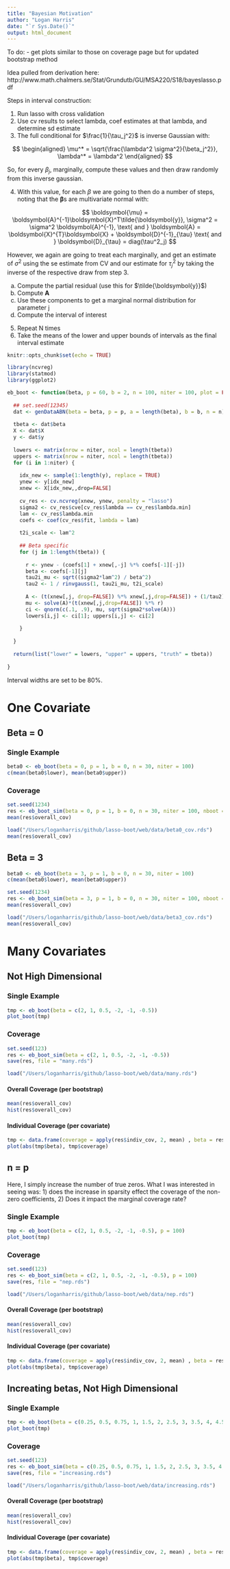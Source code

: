 ```yaml
---
title: "Bayesian Motivation"
author: "Logan Harris"
date: "`r Sys.Date()`"
output: html_document
---
```


To do:
- get plots similar to those on coverage page but for updated bootstrap method

Idea pulled from derivation here: http://www.math.chalmers.se/Stat/Grundutb/GU/MSA220/S18/bayeslasso.pdf

Steps in interval construction:

1. Run lasso with cross validation
2. Use cv results to select lambda, coef estimates at that lambda, and determine sd estimate
3. The full conditional for $\frac{1}{\tau_j^2}$ is inverse Gaussian with:

$$
\begin{aligned}
\mu^* = \sqrt{\frac{\lambda^2 \sigma^2}{\beta_j^2}}, \lambda^* = \lambda^2
\end{aligned}
$$

So, for every $\beta_j$, marginally, compute these values and then draw randomly from this inverse gaussian.

4. With this value, for each $\beta$ we are going to then do a number of steps, noting that the $\boldsymbol{\beta}$s are multivariate normal with:

$$
\boldsymbol{\mu} = \boldsymbol{A}^{-1}\boldsymbol{X}^T\tilde{\boldsymbol{y}}, \sigma^2 = \sigma^2 \boldsymbol{A}^{-1}, \text{ and } \boldsymbol{A} = \boldsymbol{X}^{T}\boldsymbol{X} + \boldsymbol{D}^{-1}_{\tau} \text{ and } \boldsymbol{D}_{\tau} = diag(\tau^2_j)
$$

However, we again are going to treat each marginally, and get an estimate of $\sigma^2$ using the se estimate from CV and our estimate for $\tau^2_j$ by taking the inverse of the respective draw from step 3. 

a. Compute the partial residual (use this for $\tilde{\boldsymbol{y}}$)
b. Compute $\boldsymbol{A}$
c. Use these components to get a marginal normal distribution for parameter j
d. Compute the interval of interest

5. Repeat N times
6. Take the means of the lower and upper bounds of intervals as the final interval estimate


```r
knitr::opts_chunk$set(echo = TRUE)

library(ncvreg)
library(statmod)
library(ggplot2)

eb_boot <- function(beta, p = 60, b = 2, n = 100, niter = 100, plot = FALSE) {
  
  ## set.seed(12345)
  dat <- genDataABN(beta = beta, p = p, a = length(beta), b = b, n = n)
  
  tbeta <- dat$beta
  X <- dat$X
  y <- dat$y
  
  lowers <- matrix(nrow = niter, ncol = length(tbeta))
  uppers <- matrix(nrow = niter, ncol = length(tbeta))
  for (i in 1:niter) {
    
    idx_new <- sample(1:length(y), replace = TRUE)
    ynew <- y[idx_new]
    xnew <- X[idx_new,,drop=FALSE]
    
    cv_res <- cv.ncvreg(xnew, ynew, penalty = "lasso")
    sigma2 <- cv_res$cve[cv_res$lambda == cv_res$lambda.min]
    lam <- cv_res$lambda.min
    coefs <- coef(cv_res$fit, lambda = lam)
    
    t2i_scale <- lam^2
    
    ## Beta specific
    for (j in 1:length(tbeta)) {
      
      r <- ynew - (coefs[1] + xnew[,-j] %*% coefs[-1][-j])
      beta <- coefs[-1][j]
      tau2i_mu <- sqrt((sigma2*lam^2) / beta^2)
      tau2 <- 1 / rinvgauss(1, tau2i_mu, t2i_scale)
      
      A <- (t(xnew[,j, drop=FALSE]) %*% xnew[,j,drop=FALSE]) + (1/tau2)
      mu <- solve(A)*(t(xnew[,j,drop=FALSE]) %*% r)
      ci <- qnorm(c(.1, .9), mu, sqrt(sigma2*solve(A)))
      lowers[i,j] <- ci[1]; uppers[i,j] <- ci[2]
      
    }
    
  }
  
  return(list("lower" = lowers, "upper" = uppers, "truth" = tbeta))
  
}
```

Interval widths are set to be 80%.

# One Covariate

## Beta = 0

### Single Example

```r
beta0 <- eb_boot(beta = 0, p = 1, b = 0, n = 30, niter = 100)
c(mean(beta0$lower), mean(beta0$upper))
```

### Coverage

```r
set.seed(1234)
res <- eb_boot_sim(beta = 0, p = 1, b = 0, n = 30, niter = 100, nboot = 100); save(res, file = "beta0_cov.rds")
mean(res$overall_cov)
```

```r
load("/Users/loganharris/github/lasso-boot/web/data/beta0_cov.rds")
mean(res$overall_cov)
```


## Beta = 3

```r
beta0 <- eb_boot(beta = 3, p = 1, b = 0, n = 30, niter = 100)
c(mean(beta0$lower), mean(beta0$upper))
```

```r
set.seed(1234)
res <- eb_boot_sim(beta = 3, p = 1, b = 0, n = 30, niter = 100, nboot = 100); save(res, file = "beta3_cov.rds")
mean(res$overall_cov)
```

```r
load("/Users/loganharris/github/lasso-boot/web/data/beta3_cov.rds")
mean(res$overall_cov)
```

# Many Covariates

## Not High Dimensional

### Single Example

```r
tmp <- eb_boot(beta = c(2, 1, 0.5, -2, -1, -0.5))
plot_boot(tmp)
```


### Coverage

```r
set.seed(123)
res <- eb_boot_sim(beta = c(2, 1, 0.5, -2, -1, -0.5))
save(res, file = "many.rds")
```

```r
load("/Users/loganharris/github/lasso-boot/web/data/many.rds")
```

#### Overall Coverage (per bootstrap)

```r
mean(res$overall_cov)
hist(res$overall_cov)
```

#### Individual Coverage (per covariate)

```r
tmp <- data.frame(coverage = apply(res$indiv_cov, 2, mean) , beta = res$truth)
plot(abs(tmp$beta), tmp$coverage)
```

## n = p

Here, I simply increase the number of true zeros. What I was interested in seeing was: 1) does the increase in sparsity effect the coverage of the non-zero coefficients, 2) Does it impact the marginal coverage rate?

### Single Example

```r
tmp <- eb_boot(beta = c(2, 1, 0.5, -2, -1, -0.5), p = 100)
plot_boot(tmp)
```


### Coverage

```r
set.seed(123)
res <- eb_boot_sim(beta = c(2, 1, 0.5, -2, -1, -0.5), p = 100)
save(res, file = "nep.rds")
```

```r
load("/Users/loganharris/github/lasso-boot/web/data/nep.rds")
```

#### Overall Coverage (per bootstrap)

```r
mean(res$overall_cov)
hist(res$overall_cov)
```

#### Individual Coverage (per covariate)

```r
tmp <- data.frame(coverage = apply(res$indiv_cov, 2, mean) , beta = res$truth)
plot(abs(tmp$beta), tmp$coverage)
```

## Increating betas, Not High Dimensional


### Single Example

```r
tmp <- eb_boot(beta = c(0.25, 0.5, 0.75, 1, 1.5, 2, 2.5, 3, 3.5, 4, 4.5, 5))
plot_boot(tmp)
```

### Coverage

```r
set.seed(123)
res <- eb_boot_sim(beta = c(0.25, 0.5, 0.75, 1, 1.5, 2, 2.5, 3, 3.5, 4, 4.5, 5))
save(res, file = "increasing.rds")
```

```r
load("/Users/loganharris/github/lasso-boot/web/data/increasing.rds")
```


#### Overall Coverage (per bootstrap)

```r
mean(res$overall_cov)
hist(res$overall_cov)
```

#### Individual Coverage (per covariate)

```r
tmp <- data.frame(coverage = apply(res$indiv_cov, 2, mean) , beta = res$truth)
plot(abs(tmp$beta), tmp$coverage)
```
